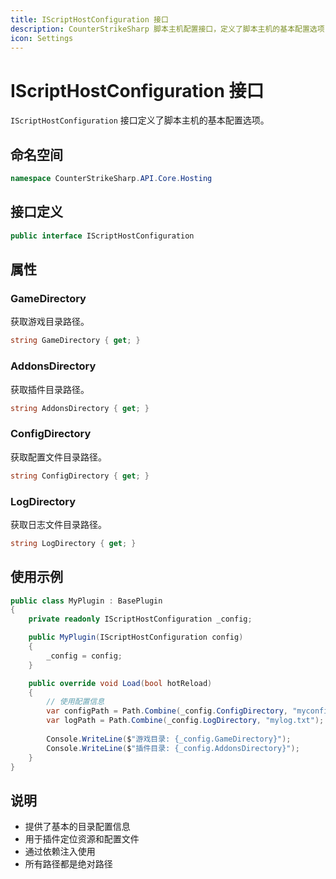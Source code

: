 ```yaml
---
title: IScriptHostConfiguration 接口
description: CounterStrikeSharp 脚本主机配置接口，定义了脚本主机的基本配置选项
icon: Settings
---
```


# IScriptHostConfiguration 接口

`IScriptHostConfiguration` 接口定义了脚本主机的基本配置选项。

## 命名空间

```csharp
namespace CounterStrikeSharp.API.Core.Hosting
```

## 接口定义

```csharp
public interface IScriptHostConfiguration
```

## 属性

### GameDirectory

获取游戏目录路径。

```csharp
string GameDirectory { get; }
```

### AddonsDirectory

获取插件目录路径。

```csharp
string AddonsDirectory { get; }
```

### ConfigDirectory

获取配置文件目录路径。

```csharp
string ConfigDirectory { get; }
```

### LogDirectory

获取日志文件目录路径。

```csharp
string LogDirectory { get; }
```

## 使用示例

```csharp
public class MyPlugin : BasePlugin
{
    private readonly IScriptHostConfiguration _config;

    public MyPlugin(IScriptHostConfiguration config)
    {
        _config = config;
    }

    public override void Load(bool hotReload)
    {
        // 使用配置信息
        var configPath = Path.Combine(_config.ConfigDirectory, "myconfig.json");
        var logPath = Path.Combine(_config.LogDirectory, "mylog.txt");
        
        Console.WriteLine($"游戏目录: {_config.GameDirectory}");
        Console.WriteLine($"插件目录: {_config.AddonsDirectory}");
    }
}
```

## 说明

- 提供了基本的目录配置信息
- 用于插件定位资源和配置文件
- 通过依赖注入使用
- 所有路径都是绝对路径 